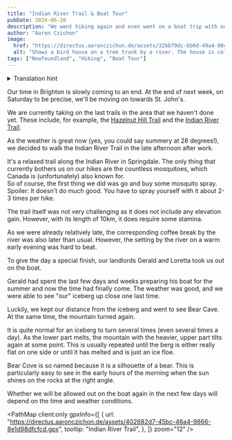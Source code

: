 ```yaml
---
title: "Indian River Trail & Boat Tour"
pubDate: 2024-06-20
description: "We went hiking again and even went on a boat trip with our landlords."
author: "Aaron Czichon"
image:
  href: "https://directus.aaronczichon.de/assets/32bb79dc-bb0d-49a4-90ca-561016f36b6d.jpeg?quality=70&width=1600"
  alt: "Shows a bird house on a tree trunk by a river. The house is colorfully painted as you know it from St. John's and has 5 holes for the birds."
tags: ["Newfoundland", "Hiking", "Boat Tour"]
---
```



<details>
  <summary>Translation hint</summary>
  We implemented the English version of this blog for you in June. We will publish
  all new blog entries also in English. Every entry before Jun 24th 2024 is automatically
  translated through DeepL. So please apologize if the translation is not perfect.
  If you want to read the original German entry, please switch to the German version
  of our blog.
</details>

Our time in Brighton is slowly coming to an end. At the end of next week, on Saturday to be precise, we'll be moving on towards St. John's.

We are currently taking on the last trails in the area that we haven't done yet. These include, for example, the [Hazelnut Hill Trail](https://www.alltrails.com/trail/canada/newfoundland-and-labrador/hazelnut-hill-trail) and the [Indian River Trail](https://www.alltrails.com/trail/canada/newfoundland-and-labrador/indian-river-trail).

As the weather is great now (yes, you could say summery at 28 degrees!), we decided to walk the Indian River Trail in the late afternoon after work.

<DirectusImage assetId="37a07a19-37e6-4776-abf0-256f14c3e0b4.jpeg" />

It's a relaxed trail along the Indian River in Springdale. The only thing that currently bothers us on our hikes are the countless mosquitoes, which Canada is (unfortunately) also known for.  
So of course, the first thing we did was go and buy some mosquito spray. Spoiler: It doesn't do much good. You have to spray yourself with it about 2-3 times per hike.

<DirectusImage assetId="06c9c0d7-5129-43ac-afb5-cb80a7b2865c.jpeg" />

The trail itself was not very challenging as it does not include any elevation gain. However, with its length of 10km, it does require some stamina.

<DirectusImage assetId="4954af8a-8aa4-4636-bf78-1882085680fe.jpeg" />

As we were already relatively late, the corresponding coffee break by the river was also later than usual. However, the setting by the river on a warm early evening was hard to beat.

To give the day a special finish, our landlords Gerald and Loretta took us out on the boat.

Gerald had spent the last few days and weeks preparing his boat for the summer and now the time had finally come. The weather was good, and we were able to see "our" iceberg up close one last time.

<DirectusImage assetId="bd959f78-ba0a-4f59-abff-6d71a95d3871.jpeg" />

Luckily, we kept our distance from the iceberg and went to see Bear Cave. At the same time, the mountain turned again.

It is quite normal for an iceberg to turn several times (even several times a day). As the lower part melts, the mountain with the heavier, upper part tilts again at some point. This is usually repeated until the berg is either really flat on one side or until it has melted and is just an ice floe.

<DirectusImage assetId="3de71ee2-ec78-42c9-888f-4d1d461062a0.jpeg" />

Bear Cove is so named because it is a silhouette of a bear. This is particularly easy to see in the early hours of the morning when the sun shines on the rocks at the right angle.

Whether we will be allowed out on the boat again in the next few days will depend on the time and weather conditions.

<PathMap
  client:only
  gpxInfo={[
    {
      url: "https://directus.aaronczichon.de/assets/402682d7-45bc-46a4-9866-8e1d98dfcfcd.gpx",
      tooltip: "Indian River Trail",
    },
  ]}
  zoom="12"
/>
